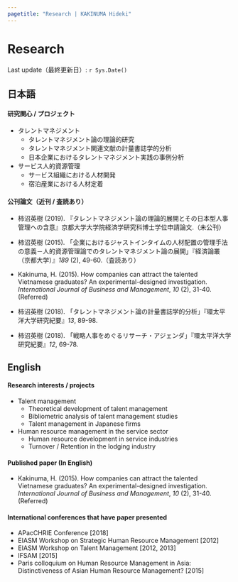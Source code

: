```yaml
---
pagetitle: "Research | KAKINUMA Hideki"
---
```


# Research {.tabset}
Last update（最終更新日）: `r Sys.Date()`


## 日本語
<h4>研究関心 / プロジェクト</h4>
+ タレントマネジメント
    + タレントマネジメント論の理論的研究
    + タレントマネジメント関連文献の計量書誌学的分析
    + 日本企業におけるタレントマネジメント実践の事例分析
+ サービス人的資源管理
    + サービス組織における人材開発
    + 宿泊産業における人材定着

<h4 class="mb">公刊論文（近刊 / 査読あり）</h4>
+ 柿沼英樹 (2019). 『タレントマネジメント論の理論的展開とその日本型人事管理への含意』京都大学大学院経済学研究科博士学位申請論文.（未公刊）
+ 柿沼英樹 (2015). 「企業におけるジャストインタイムの人材配置の管理手法の意義－人的資源管理論でのタレントマネジメント論の展開」『経済論叢（京都大学）』*189* (2), 49-60.（査読あり）
+ Kakinuma, H. (2015). How companies can attract the talented Vietnamese graduates? An experimental-designed investigation. *International Journal of Business and Management*, *10* (2), 31-40. (Referred)


+ 柿沼英樹 (2018). 「タレントマネジメント論の計量書誌学的分析」『環太平洋大学研究紀要』*13*, 89-98.
+ 柿沼英樹 (2018). 「戦略人事をめぐるリサーチ・アジェンダ」『環太平洋大学研究紀要』*12*, 69-78.

## English

<h4>Research interests / projects</h4>
+ Talent management
    + Theoretical development of talent management
    + Bibliometric analysis of talent management studies
    + Talent management in Japanese firms
+ Human resource management in the service sector
    + Human resource development in service industries
    + Turnover / Retention in the lodging industry

<h4 class="mb">Published paper (In English)</h4>
+ Kakinuma, H. (2015). How companies can attract the talented Vietnamese graduates? An experimental-designed investigation. *International Journal of Business and Management*, *10* (2), 31-40. (Referred)

<h4 class="mb">International conferences that have paper presented</h4>
+ APacCHRIE Conference [2018]
+ EIASM Workshop on Strategic Human Resource Management [2012]
+ EIASM Workshop on Talent Management [2012, 2013]
+ IFSAM [2015]
+ Paris colloquium on Human Resource Management in Asia: Distinctiveness of Asian Human Resource Management? [2015]
